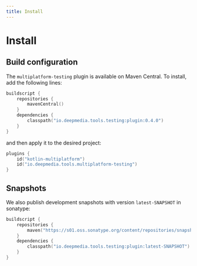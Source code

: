 ```yaml
---
title: Install
---
```


# Install

## Build configuration

The `multiplatform-testing` plugin is available on Maven Central. To install, add the following lines:

```kotlin
buildscript {
    repositories {
        mavenCentral()
    }
    dependencies {
        classpath("io.deepmedia.tools.testing:plugin:0.4.0")
    }
}
```

and then apply it to the desired project:

```kotlin
plugins {
    id("kotlin-multiplatform")
    id("io.deepmedia.tools.multiplatform-testing")
}
```

## Snapshots

We also publish development snapshots with version `latest-SNAPSHOT` in sonatype:

```kotlin
buildscript {
    repositories {
        maven("https://s01.oss.sonatype.org/content/repositories/snapshots/")
    }
    dependencies {
        classpath("io.deepmedia.tools.testing:plugin:latest-SNAPSHOT")
    }
}
```
